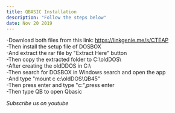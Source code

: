```yaml
---
title: QBASIC Installation
description: "Follow the steps below"
date: Nov 20 2019
---
```


-Download both files from this link: https://linkgenie.me/s/CTEAP <br>
-Then install the setup file of DOSBOX <br>
-And extract the rar file by "Extract Here" button <br>
-Then copy the extracted folder to C:\oldDOS\ <br>
-After creating the oldDDOS in C:\ <br>
-Then search for DOSBOX in Windows search and open the app <br>
-And type "mount c c:\oldDOS\QB45\" <br>
-Then press enter and type "c:",press enter <br>
-Then type QB to open Qbasic <br>


_Subscribe us on youtube_

